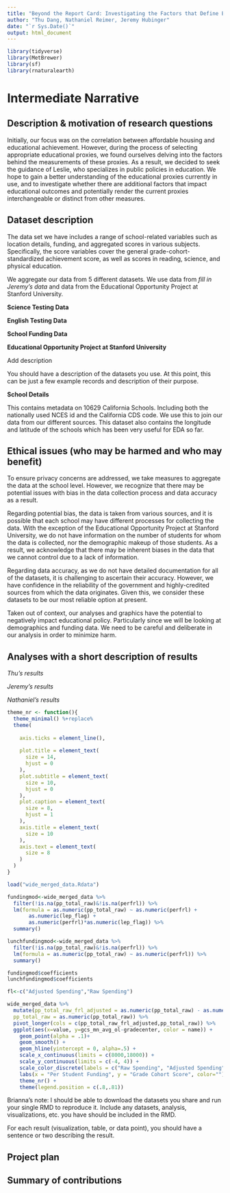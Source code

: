 ```yaml
---
title: "Beyond the Report Card: Investigating the Factors that Define Educational Achievement"
author: "Thu Dang, Nathaniel Reimer, Jeremy Hubinger"
date: "`r Sys.Date()`"
output: html_document
---
```

```r
library(tidyverse)
library(MetBrewer)
library(sf)
library(rnaturalearth) 
```

# Intermediate Narrative

## Description & motivation of research questions

Initially, our focus was on the correlation between affordable housing and educational achievement. However, during the process of selecting appropriate educational proxies, we found ourselves delving into the factors behind the measurements of these proxies. As a result, we decided to seek the guidance of Leslie, who specializes in public policies in education. We hope to gain a better understanding of the educational proxies currently in use, and to investigate whether there are additional factors that impact educational outcomes and potentially render the current proxies interchangeable or distinct from other measures.


## Dataset description

The data set we have includes a range of school-related variables such as location details, funding, and aggregated scores in various subjects. Specifically, the score variables cover the general grade-cohort-standardized achievement score, as well as scores in reading, science, and physical education. 

We aggregate our data from 5 different datasets. We use data from *fill in Jeremy's data* and data from the Educational Opportunity Project at Stanford University.

**Science Testing Data**

**English Testing Data**

**School Funding Data**


**Educational Opportunity Project at Stanford University**

Add description

You should have a description of the datasets you use. At this point, this can be just a few example records and description of their purpose.

**School Details**

This contains metadata on 10629 California Schools. Including both the nationally used NCES id and the California CDS code. We use this to join our data from our different sources. This dataset also contains the longitude and latitude of the schools which has been very useful for EDA so far.   


## Ethical issues (who may be harmed and who may benefit)

To ensure privacy concerns are addressed, we take measures to aggregate the data at the school level. However, we recognize that there may be potential issues with bias in the data collection process and data accuracy as a result.

Regarding potential bias, the data is taken from various sources, and it is possible that each school may have different processes for collecting the data. With the exception of the Educational Opportunity Project at Stanford University, we do not have information on the number of students for whom the data is collected, nor the demographic makeup of those students. As a result, we acknowledge that there may be inherent biases in the data that we cannot control due to a lack of information.

Regarding data accuracy, as we do not have detailed documentation for all of the datasets, it is challenging to ascertain their accuracy. However, we have confidence in the reliability of the government and highly-credited sources from which the data originates. Given this, we consider these datasets to be our most reliable option at present.

Taken out of context, our analyses and graphics have the potential to negatively impact educational policy. Particularly since we will be looking at demographics and funding data. We need to be careful and deliberate in our analysis in order to minimize harm.


## Analyses with a short description of results

*Thu's results*


*Jeremy's results*


*Nathaniel's results*
```r
theme_nr <- function(){
  theme_minimal() %+replace%
  theme(
    
    axis.ticks = element_line(),
    
    plot.title = element_text(
      size = 14,
      hjust = 0
    ),
    plot.subtitle = element_text(
      size = 10,
      hjust = 0
    ),
    plot.caption = element_text(
      size = 8,
      hjust = 1
    ),
    axis.title = element_text(
      size = 10
    ),
    axis.text = element_text(
      size = 8
    )
  )
}
```

```r
load("wide_merged_data.Rdata")
```

```r
fundingmod<-wide_merged_data %>% 
  filter(!is.na(pp_total_raw)&!is.na(perfrl)) %>% 
  lm(formula = as.numeric(pp_total_raw) ~ as.numeric(perfrl) + 
       as.numeric(lep_flag) + 
       as.numeric(perfrl)*as.numeric(lep_flag)) %>%
  summary()

lunchfundingmod<-wide_merged_data %>% 
  filter(!is.na(pp_total_raw)&!is.na(perfrl)) %>% 
  lm(formula = as.numeric(pp_total_raw) ~ as.numeric(perfrl)) %>%
  summary()

fundingmod$coefficients
lunchfundingmod$coefficients
```

```r
fl<-c("Adjusted Spending","Raw Spending")

wide_merged_data %>%
  mutate(pp_total_raw_frl_adjusted = as.numeric(pp_total_raw) - as.numeric(perfrl)*lunchfundingmod$coefficients[2],
  pp_total_raw = as.numeric(pp_total_raw)) %>%
  pivot_longer(cols = c(pp_total_raw_frl_adjusted,pp_total_raw)) %>%
  ggplot(aes(x=value, y=gcs_mn_avg_ol-gradecenter, color = name)) + 
    geom_point(alpha = .1)+
    geom_smooth() +
    geom_hline(yintercept = 0, alpha=.5) + 
    scale_x_continuous(limits = c(8000,18000)) +
    scale_y_continuous(limits = c(-4, 4)) +
    scale_color_discrete(labels = c("Raw Spending", "Adjusted Spending")) + 
    labs(x = "Per Student Funding", y = "Grade Cohort Score", color="") + 
    theme_nr() + 
    theme(legend.position = c(.8,.81))
```



Brianna's note: I should be able to download the datasets you share and run your single RMD to reproduce it. Include any datasets, analysis, visualizations, etc. you have should be included in the RMD.

For each result (visualization, table, or data point), you should have a sentence or two describing the result.



## Project plan




## Summary of contributions
